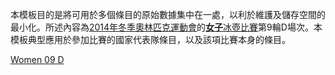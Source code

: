 <noinclude>
本模板目的是將可用於多個條目的原始數據集中在一處，以利於維護及儲存空間的最小化。所述內容為[[2014年冬季奧林匹克運動會]]的[[2014年冬季奧林匹克運動會女子冰壺比賽|'''女子'''冰壺比賽]]第9輪D場次。本模板典型應用於參加比賽的國家代表隊條目，以及該項比賽本身的條目。
</noinclude>{{Curlingbox
| sheet = D {{v|2014 Winter Olympics women's curling draw 9 sheet D}}
| team1 = {{flagIOC|DEN|2014年冬季}}（[[Lene Nielsen|Nielsen]]）
|0|2|0|1|2|0|0|0|3|1| |9
| team2 = {{flagIOC|CHN|2014年冬季}}（[[王冰玉]]）{{X}}
|2|0|2|0|0|1|0|1|0|0| |6
}}<noinclude>
{{2014 Winter Olympics curling convenience template navbox}}
[[Category:2014年冬季奧林匹克運動會冰壺比賽模板|Women 09 D]]
</noinclude>